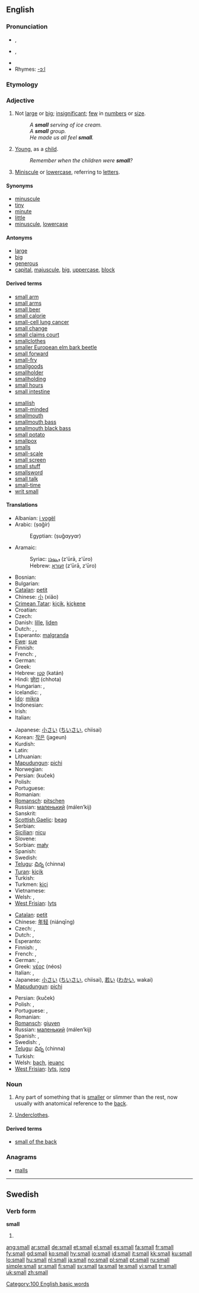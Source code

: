{{see|smäll}}
{{wikipedia|dab=small}}
==English==

{{rank|country|course|side|222|small|cannot|father|nor}}

===Pronunciation===
* {{a|UK}} {{IPA|/smɔːl/}}, {{SAMPA|/smO:l/}}
* {{a|US}} {{IPA|/smɔl/}}, {{SAMPA|/smOl/}}
* {{audio|en-us-small.ogg|Audio (US)}}
* Rhymes: [[Rhymes:English:-ɔːl|-ɔːl]]

===Etymology===
{{etyl|ang|en}} {{term|smæl||lang=ang}}

===Adjective===
{{en-adj|er}}

# Not [[large]] or [[big]]; [[insignificant]]; [[few]] in [[numbers]] or [[size]].
#: ''A '''small''' serving of ice cream.''
#: ''A '''small''' group.''
#: ''He made us all feel '''small'''.''
# {{figurative}} [[young|Young]], as a [[child]].
#: ''Remember when the children were '''small'''?''
# {{context|writing|incomparable}} [[miniscule|Miniscule]] or [[lowercase]], referring to [[letter]]s.

====Synonyms====
{{wsa_refer|tiny}}
* [[minuscule]]
* [[tiny]]
* [[minute]]
* [[little]]
* [[minuscule]], [[lowercase]] {{qualifier|writing}}

====Antonyms====
* [[large]]
* [[big]]
* [[generous]]
* [[capital]], [[majuscule]], [[big]], [[uppercase]], [[block]] {{qualifier|writing}}

====Derived terms====
{{rel-top|terms derived from small}}
* [[small arm]]
* [[small arms]]
* [[small beer]]
* [[small calorie]]
* [[small-cell lung cancer]]
* [[small change]]
* [[small claims court]]
* [[smallclothes]]
* [[smaller European elm bark beetle]]
* [[small forward]]
* [[small-fry]]
* [[smallgoods]]
* [[smallholder]]
* [[smallholding]]
* [[small hours]]
* [[small intestine]]
{{rel-mid}}
* [[smallish]]
* [[small-minded]]
* [[smallmouth]]
* [[smallmouth bass]]
* [[smallmouth black bass]]
* [[small potato]]
* [[smallpox]]
* [[smalls]]
* [[small-scale]]
* [[small screen]]
* [[small stuff]]
* [[smallsword]]
* [[small talk]]
* [[small-time]]
* [[writ small]]
{{rel-bottom}}

====Translations====
{{trans-top|not large}}
* Albanian: [[i vogël]]
* Arabic: {{Arab|[[صغير]]}} (ṣɑğír)
*: Egyptian: {{Arab|[[صغير]]}} (ṣuğɑyyɑr)
* Aramaic:
*: Syriac: [[ܙܥܘܪܐ]] (z‘ūrā, z‘ūro)
*: Hebrew: [[זעורא]] (z‘ūrā, z‘ūro)
* Bosnian: {{t-|bs|mal}}
* Bulgarian: {{t+|bg|малък|sc=Cyrl}}
* [[Catalan]]: [[petit]]
* Chinese: [[小]] (xiǎo)
* [[Crimean Tatar]]: [[kiçik]], [[kiçkene]]
* Croatian: {{t-|hr|mal}}
* Czech: {{t+|cs|malý|m}}
* Danish: [[lille]], [[liden]]
* Dutch: {{t+|nl|klein}}, {{t+|nl|nietig}}, {{t-|nl|minuscuul}}
* Esperanto: [[malgranda]]
* [[Ewe]]: [[sue]]
* Finnish: {{t+|fi|pieni}}
* French: {{t+|fr|petit}}, {{t+|fr|minuscule}}
* German: {{t+|de|klein}}
* Greek: {{t+|el|μικρός|tr=mikrós|sc=Grek}}
* Hebrew: [[קטן]] (katán)
* Hindi: [[छोटा]] (chhota)
* Hungarian: {{t+|hu|kicsi}}, {{t+|hu|kis}}
* Icelandic: {{t+|is|smár}}, {{t+|is|lítill}}
* [[Ido]]: [[mikra]]
* Indonesian: {{t+|id|kecil|xs=Indonesian}}
* Irish: {{t-|ga|beag|xs=Irish}}
* Italian: {{t+|it|piccolo}}
{{trans-mid}}
* Japanese: [[小さい]] ([[ちいさい]], chiisai)
* Korean: [[작은]] (jageun)
* Kurdish: {{KUchar|[[بچووک]]}}
* Latin: {{t+|la|parvus}}
* Lithuanian: {{t+|lt|mažas|xs=Lithuanian}}
* [[Mapudungun]]: [[pichi]]
* Norwegian: {{t+|no|liten}}
* Persian: {{fa-Arab|[[کوچک]]}} (kuček)
* Polish: {{t+|pl|mały|m}}
* Portuguese: {{t+|pt|pequeno}}
* Romanian: {{t+|ro|mic}}
* [[Romansch]]: [[pitschen]]
* Russian: [[маленький]] (málen’kij)
* Sanskrit: {{t-|sa|अल्प|tr=álpa|sc=Deva|xs=Sanskrit}}
* [[Scottish Gaelic]]: [[beag]]
* Serbian: {{t-|sr|mal}}
* [[Sicilian]]: [[nicu]]
* Slovene: {{t+|sl|majhen}}
* Sorbian: [[mały]]
* Spanish: {{t+|es|pequeño}}
* Swedish: {{t+|sv|liten}}
* [[Telugu]]: [[చిన్న]] (chinna)
* [[Turan]]: [[kiçik]]
* Turkish: {{t+|tr|küçük}}
* Turkmen: [[kiçi]]
* Vietnamese: {{t+|vi|tiểu|xs=Vietnamese}}
* Welsh: {{t-|cy|bach|xs=Welsh}}, {{t-|cy|bychan|xs=Welsh}}
* [[West Frisian]]: [[lyts]]
{{trans-bottom}}

{{trans-top|young}}
* [[Catalan]]: [[petit]]
* Chinese: [[年轻]] (niánqīng)
* Czech: {{t+|cs|malý|m}}, {{t+|cs|mladý|m}}
* Dutch: {{t+|nl|klein}}, {{t+|nl|jong}}
* Esperanto: {{t-|eo|juna|xs=Esperanto}}
* Finnish: {{t+|fi|pieni}}, {{t+|fi|nuori}}
* French: {{t+|fr|petit}}, {{t+|fr|jeune}}
* German: {{t+|de|klein}}, {{t+|de|jung}}
* Greek: [[νέος]] (néos) {{m}}
* Italian: {{t+|it|piccolo}}, {{t+|it|giovane}}
* Japanese: [[小さい]] ([[ちいさい]], chiisai), [[若い]] ([[わかい]], wakai)
* [[Mapudungun]]: [[pichi]]
{{trans-mid}}
* Persian: {{fa-Arab|[[کوچِک]]}} (kuček)
* Polish: {{t+|pl|mały}}, {{t+|pl|młody}}
* Portuguese: {{t+|pt|pequeno}}, {{t+|pt|jovem}}
* Romanian: {{t+|ro|mic}}
* [[Romansch]]: [[giuven]]
* Russian: [[маленький]] (málen’kij)
* Spanish: {{t+|es|pequeño}}, {{t+|es|joven}}
* Swedish: {{t+|sv|liten}}, {{t+|sv|ung}}
* [[Telugu]]: [[చిన్న]] (chinna)
* Turkish: {{t+|tr|küçük}}
* Welsh: [[bach]], [[ieuanc]]
* [[West Frisian]]: [[lyts]], [[jong]]
{{trans-bottom}}

===Noun===
{{en-noun}}

# Any part of something that is [[smaller]] or slimmer than the rest, now usually with anatomical reference to the [[back]].
#{{UK|in plural}} [[underclothes|Underclothes]].

====Derived terms====
*[[small of the back]]

===Anagrams===
* [[malls]]

[[Category:100 English basic words]]

----

==Swedish==

===Verb form===
'''small'''

# {{sv-verb-form-past|smälla}}

[[ang:small]]
[[ar:small]]
[[de:small]]
[[et:small]]
[[el:small]]
[[es:small]]
[[fa:small]]
[[fr:small]]
[[fy:small]]
[[gd:small]]
[[ko:small]]
[[hy:small]]
[[io:small]]
[[id:small]]
[[it:small]]
[[kk:small]]
[[ku:small]]
[[lo:small]]
[[hu:small]]
[[nl:small]]
[[ja:small]]
[[no:small]]
[[pl:small]]
[[pt:small]]
[[ru:small]]
[[simple:small]]
[[sr:small]]
[[fi:small]]
[[sv:small]]
[[ta:small]]
[[te:small]]
[[vi:small]]
[[tr:small]]
[[uk:small]]
[[zh:small]]